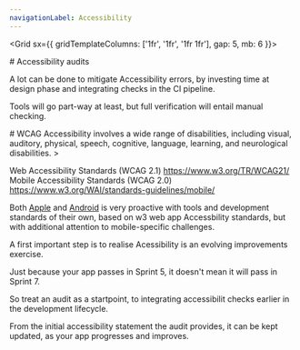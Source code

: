 ```yaml
---
navigationLabel: Accessibility
---
```



<Grid  sx={{ gridTemplateColumns: ['1fr', '1fr', '1fr 1fr'], gap: 5, mb: 6 }}>  

<Box>
# Accessibility audits

A lot can be done to mitigate Accessibility errors, by investing time at design phase and integrating checks in the CI pipeline.

Tools will go part-way at least, but full verification will entail manual checking.
</Box>

<Box>
# WCAG

<Message variant='secondary'>
Accessibility involves a wide range of disabilities, including visual, auditory, physical, speech, cognitive, language, learning, and neurological disabilities. 
</Message>>
</Box>
</Grid>

<Text as="p">Web Accessibility Standards (WCAG 2.1) <Link href='https://www.w3.org/TR/WCAG21/'>https://www.w3.org/TR/WCAG21/</Link></Text>
<Text as="p">Mobile Accessibility Standards (WCAG 2.0) <Link href='https://www.w3.org/WAI/standards-guidelines/mobile/'>https://www.w3.org/WAI/standards-guidelines/mobile/</Link></Text>

Both [Apple](https://www.apple.com/uk/accessibility/vision) and [Android](https://developer.android.com/guide/topics/ui/accessibility) is very proactive with tools and development standards of their own, based on w3 web app Accessbility standards, but with additional attention to mobile-specific challenges.

A first important step is to realise Acessibility is an evolving improvements exercise.  

Just because your app passes in Sprint 5, it doesn't mean it will pass in Sprint 7. 

So treat an audit as a startpoint, to integrating accessibilit checks earlier in the development lifecycle.

From the initial accessibility statement the audit provides, it can be kept updated, as your app progresses and improves.

